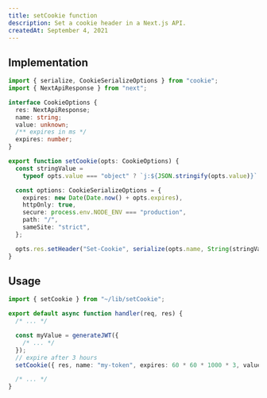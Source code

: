 ```yaml
---
title: setCookie function
description: Set a cookie header in a Next.js API.
createdAt: September 4, 2021
---
```


## Implementation

```typescript title="src/lib/setCookie.ts"
import { serialize, CookieSerializeOptions } from "cookie";
import { NextApiResponse } from "next";

interface CookieOptions {
  res: NextApiResponse;
  name: string;
  value: unknown;
  /** expires in ms */
  expires: number;
}

export function setCookie(opts: CookieOptions) {
  const stringValue =
    typeof opts.value === "object" ? `j:${JSON.stringify(opts.value)}` : String(opts.value);

  const options: CookieSerializeOptions = {
    expires: new Date(Date.now() + opts.expires),
    httpOnly: true,
    secure: process.env.NODE_ENV === "production",
    path: "/",
    sameSite: "strict",
  };

  opts.res.setHeader("Set-Cookie", serialize(opts.name, String(stringValue), options));
}
```

## Usage

```typescript
import { setCookie } from "~/lib/setCookie";

export default async function handler(req, res) {
  /* ... */

  const myValue = generateJWT({
    /* ... */
  });
  // expire after 3 hours
  setCookie({ res, name: "my-token", expires: 60 * 60 * 1000 * 3, value: myValue });

  /* ... */
}
```
